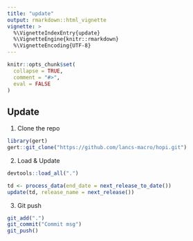 ```yaml
---
title: "update"
output: rmarkdown::html_vignette
vignette: >
  %\VignetteIndexEntry{update}
  %\VignetteEngine{knitr::rmarkdown}
  %\VignetteEncoding{UTF-8}
---
```


```r
knitr::opts_chunk$set(
  collapse = TRUE,
  comment = "#>",
  eval = FALSE
)
```


## Update

1. Clone the repo

```r
library(gert)
gert::git_clone("https://github.com/lancs-macro/hopi.git")
```

2. Load & Update 

```r
devtools::load_all(".")

td <- process_data(end_date = next_release_to_date())
update(td, release_name = next_release())
```

3. Git push

```r

git_add(".")
git_commit("Commit msg")
git_push()
```


<!--
# Preprocess --------------------------------------------------------------

# download_lr_file()
# tidy_lr_file()

# nuts1_weekly <- rsindex(td, freq = "weekly")
# nuts1_daily <- rsindex(td, freq = "daily")

# cleanup()
-->

